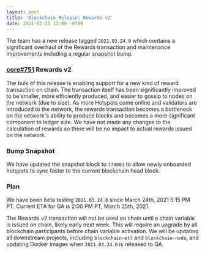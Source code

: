 ```yaml
---
layout: post
title: 'Blockchain Release: Rewards v2'
date: 2021-03-25 12:00 -0700
---
```


The team has a new release tagged `2021.03.24.0` which contains a significant overhaul of the
Rewards transaction and maintenance improvements including a regular snapshot bump.

<!--truncate-->

### [core#751](https://github.com/helium/blockchain-core/pull/751) Rewards v2

The bulk of this release is enabling support for a new kind of reward transaction on chain. The
transaction itself has been significantly improved to be smaller, more efficiently produced, and
easier to gossip to nodes on the network (due to size). As more Hotspots come online and validators
are introduced to the network, the rewards transaction becomes a bottleneck on the network's ability
to produce blocks and becomes a more significant component to ledger size. We have not made any
changes to the calculation of rewards so there will be no impact to actual rewards issued on the
network.

### Bump Snapshot

We have updated the snapshot block to `774001` to allow newly onboarded hotspots to sync faster to
the current blockchain head block.

### Plan

We have been beta testing `2021.03.24.0` since March 24th, 2021 5:15 PM PT. Current ETA for GA is
2:00 PM PT, March 25th, 2021.

The Rewards v2 transaction will not be used on chain until a chain variable is issued on chain,
likely early next week. This will require an upgrade by all blockchain participants before chain
variable activation. We will be updating all downstream projects, including `blockchain-etl` and
`blockchain-node`, and updating Docker images when `2021.03.24.0` is released to GA.
